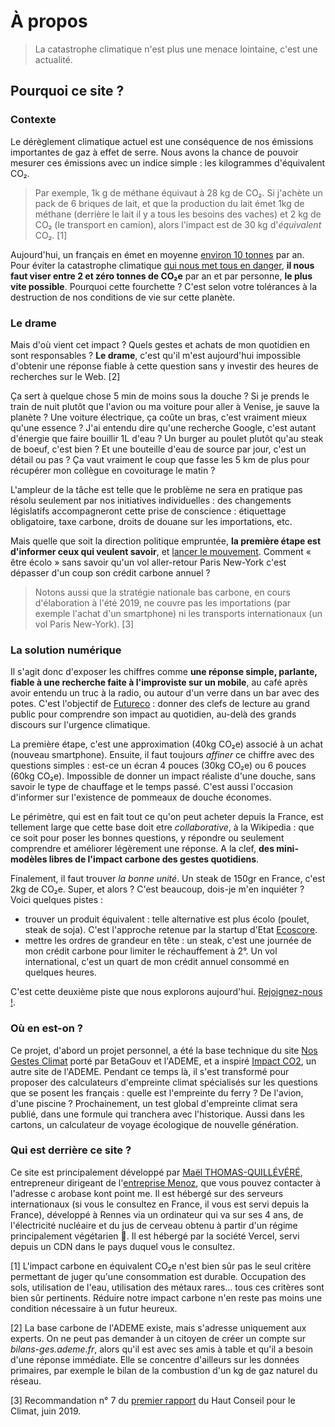 # À propos

> La catastrophe climatique n'est plus une menace lointaine, c'est une actualité.

## Pourquoi ce site ?

### Contexte

Le dérèglement climatique actuel est une conséquence de nos émissions importantes de gaz à effet de serre. Nous avons la chance de pouvoir mesurer ces émissions avec un indice simple : les kilogrammes d'équivalent CO₂.

> Par exemple, 1k g de méthane équivaut à 28 kg de CO₂. Si j'achète un pack de 6 briques de lait, et que la production du lait émet 1kg de méthane (derrière le lait il y a tous les besoins des vaches) et 2 kg de CO₂ (le transport en camion), alors l'impact est de 30 kg d'_équivalent_ CO₂. [1]

Aujourd'hui, un français en émet en moyenne [environ 10 tonnes](http://ravijen.fr/?p=440) par an. Pour éviter la catastrophe climatique [qui nous met tous en danger](https://www.theguardian.com/environment/2019/feb/02/the-devastation-of-human-life-is-in-view-what-a-burning-world-tells-us-about-climate-change-global-warming), **il nous faut viser entre 2 et zéro tonnes de CO₂e** par an et par personne, **le plus vite possible**. Pourquoi cette fourchette ? C'est selon votre tolérances à la destruction de nos conditions de vie sur cette planète.

### Le drame

Mais d'où vient cet impact ? Quels gestes et achats de mon quotidien en sont responsables ? **Le drame**, c'est qu'il m'est aujourd'hui impossible d'obtenir une réponse fiable à cette question sans y investir des heures de recherches sur le Web. [2]

Ça sert à quelque chose 5 min de moins sous la douche ? Si je prends le train de nuit plutôt que l'avion ou ma voiture pour aller à Venise, je sauve la planète ? Une voiture électrique, ça coûte un bras, c'est vraiment mieux qu'une essence ? J'ai entendu dire qu'une recherche Google, c'est autant d'énergie que faire bouillir 1L d'eau ? Un burger au poulet plutôt qu'au steak de boeuf, c'est bien ? Et une bouteille d'eau de source par jour, c'est un détail ou pas ? Ça vaut vraiment le coup que fasse les 5 km de plus pour récupérer mon collègue en covoiturage le matin ?

L'ampleur de la tâche est telle que le problème ne sera en pratique pas résolu seulement par nos initiatives individuelles : des changements législatifs accompagneront cette prise de conscience : étiquettage obligatoire, taxe carbone, droits de douane sur les importations, etc.

Mais quelle que soit la direction politique empruntée, **la première étape est d'informer ceux qui veulent savoir**, et [lancer le mouvement](https://kont.me/éloge-décroissance-individuelle). Comment « être écolo » sans savoir qu'un vol aller-retour Paris New-York c'est dépasser d'un coup son crédit carbone annuel ?

> Notons aussi que la stratégie nationale bas carbone, en cours d'élaboration à l'été 2019, ne couvre pas les importations (par exemple l'achat d'un smartphone) ni les transports internationaux (un vol Paris New-York). [3]

### La solution numérique

Il s'agit donc d'exposer les chiffres comme **une réponse simple, parlante, fiable à une recherche faite à l'improviste sur un mobile**, au café après avoir entendu un truc à la radio, ou autour d'un verre dans un bar avec des potes. C'est l'objectif de [Futureco](https://futur.eco) : donner des clefs de lecture au grand public pour comprendre son impact au quotidien, au-delà des grands discours sur l'urgence climatique.

La première étape, c'est une approximation (40kg CO₂e) associé à un achat (nouveau smartphone). Ensuite, il faut toujours _affiner_ ce chiffre avec des questions simples : est-ce un écran 4 pouces (30kg CO₂e) ou 6 pouces (60kg CO₂e). Impossible de donner un impact réaliste d'une douche, sans savoir le type de chauffage et le temps passé. C'est aussi l'occasion d'informer sur l'existence de pommeaux de douche économes.

Le périmètre, qui est en fait tout ce qu'on peut acheter depuis la France, est tellement large que cette base doit etre _collaborative_, à la Wikipedia : que ce soit pour poser les bonnes questions, y répondre ou seulement comprendre et améliorer légèrement une réponse. A la clef, **des mini-modèles libres de l'impact carbone des gestes quotidiens**.

Finalement, il faut trouver _la bonne unité_. Un steak de 150gr en France, c'est 2kg de CO₂e. Super, et alors ? C'est beaucoup, dois-je m'en inquiéter ? Voici quelques pistes :

-   trouver un produit équivalent : telle alternative est plus écolo (poulet, steak de soja). C'est l'approche retenue par la startup d'Etat [Ecoscore](https://beta.gouv.fr/startups/ecoscore.html).
-   mettre les ordres de grandeur en tête : un steak, c'est une journée de mon crédit carbone pour limiter le réchauffement à 2°. Un vol international, c'est un quart de mon crédit annuel consommé en quelques heures.

C'est cette deuxième piste que nous explorons aujourd'hui. [Rejoignez-nous !](https://matrix.to/#/#futureco:matrix.org).

### Où en est-on ?

Ce projet, d'abord un projet personnel, a été la base technique du site [Nos Gestes Climat](https://nosgestesclimat.fr) porté par BetaGouv et l'ADEME, et a inspiré [Impact CO2](https://impactco2.fr), un autre site de l'ADEME. Pendant ce temps là, il s'est transformé pour proposer des calculateurs d'empreinte climat spécialisés sur les questions que se posent les français : quelle est l'empreinte du ferry ? De l'avion, d'une piscine ? Prochainement, un test global d'empreinte climat sera publié, dans une formule qui tranchera avec l'historique. Aussi dans les cartons, un calculateur de voyage écologique de nouvelle génération.

### Qui est derrière ce site ?

Ce site est principalement développé par <a href="https://kont.me">Maël THOMAS-QUILLÉVÉRÉ</a>, entrepreneur dirigeant de l'[entreprise Menoz](https://annuaire-entreprises.data.gouv.fr/entreprise/834364291), que vous pouvez contacter à l'adresse c arobase kont point me. Il est hébergé sur des serveurs internationaux (si vous le consultez en France, il vous est servi depuis la France), développé à Rennes via un ordinateur qui va sur ses 4 ans, de l'électricité nucléaire et du jus de cerveau obtenu à partir d'un régime principalement végétarien 🥞. Il est hébergé par la société Vercel, servi depuis un CDN dans le pays duquel vous le consultez. 



[1] L'impact carbone en équivalent CO₂e n'est bien sûr pas le seul critère permettant de juger qu'une consommation est durable. Occupation des sols, utilisation de l'eau, utilisation des métaux rares... tous ces critères sont bien sûr pertinents. Réduire notre impact carbone n'en reste pas moins une condition nécessaire à un futur heureux.

[2] La base carbone de l'ADEME existe, mais s'adresse uniquement aux experts. On ne peut pas demander à un citoyen de créer un compte sur _bilans-ges.ademe.fr_, alors qu'il est avec ses amis à table et qu'il a besoin d'une réponse immédiate. Elle se concentre d'ailleurs sur les données primaires, par exemple le bilan de la combustion d'un kg de gaz naturel du réseau.

[3] Recommandation n° 7 du [premier rapport](https://www.hautconseilclimat.fr/wp-content/uploads/2019/06/hcc_rapport_annuel_2019.pdf) du Haut Conseil pour le Climat, juin 2019.
